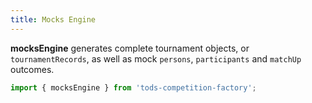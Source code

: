 ```yaml
---
title: Mocks Engine
---
```


**mocksEngine** generates complete tournament objects, or `tournamentRecords`, as well as mock `persons`, `participants` and `matchUp` outcomes.

```js
import { mocksEngine } from 'tods-competition-factory';
```
